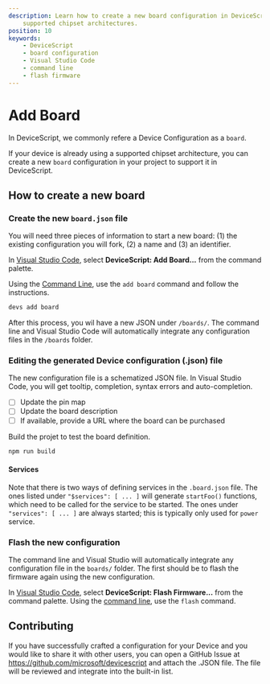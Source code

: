 ```yaml
---
description: Learn how to create a new board configuration in DeviceScript for
    supported chipset architectures.
position: 10
keywords:
    - DeviceScript
    - board configuration
    - Visual Studio Code
    - command line
    - flash firmware
---
```


# Add Board

In DeviceScript, we commonly refere a Device Configuration as a `board`.

If your device is already using a supported chipset architecture,
you can create a new `board` configuration in your project to support it in DeviceScript.

## How to create a new board

### Create the new `board.json` file

You will need three pieces of information to start a new board: (1) the existing configuration
you will fork, (2) a name and (3) an identifier.

In [Visual Studio Code](/getting-started/vscode),
select **DeviceScript: Add Board...** from the command palette.

Using the [Command Line](/getting-started/cli), use the `add board` command and follow the instructions.

```bash
devs add board
```

After this process, you wil have a new JSON under `/boards/`. The command line and
Visual Studio Code will automatically integrate any configuration files in the `/boards` folder.

### Editing the generated Device configuration (.json) file

The new configuration file is a schematized JSON file. 
In Visual Studio Code, you will get tooltip, completion, syntax errors and auto-completion.

-   [ ] Update the pin map
-   [ ] Update the board description
-   [ ] If available, provide a URL where the board can be purchased

Build the projet to test the board definition.

```bash
npm run build
```

#### Services

Note that there is two ways of defining services in the `.board.json` file.
The ones listed under `"$services": [ ... ]` will generate `startFoo()` functions,
which need to be called for the service to be started.
The ones under `"services": [ ... ]` are always started; this is typically only
used for `power` service.

### Flash the new configuration

The command line and Visual Studio will automatically integrate any configuration file in the `boards/` folder.
The first should be to flash the firmware again using the new configuration.

In [Visual Studio Code](/getting-started/vscode),
select **DeviceScript: Flash Firmware...** from the command palette.
Using the [command line](/getting-started/cli), use the `flash` command.

## Contributing

If you have successfully crafted a configuration for your Device and you would like to share it with other users,
you can open a GitHub Issue at https://github.com/microsoft/devicescript and attach the .JSON file. The file will
be reviewed and integrate into the built-in list.
